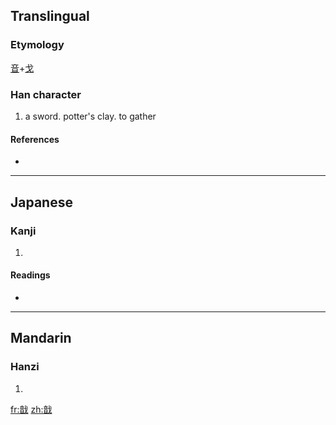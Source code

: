 ==Translingual==

===Etymology===
[[音]]+[[戈]]

===Han character===
{{Han char|rn=62|rad=戈|as=09|sn=13|four=0365<sub>0</sub>|canj=卜日戈 (YAI)}}

# a sword. potter's clay. to gather

====References====
* {{Han ref|kx=0413.160|dkj=11615|dj=0756.100|hdz=21409.040|uh=6220|ud=25120|bh=DD72|bd=56690}}

----

==Japanese==

===Kanji===
{{ja-kanji|grade=|rs=戈09}}

# {{defn|Japanese}}

====Readings====
* {{ja-readings|on=[[しょく]] (shoku), [[しき]] (shiki), [[し]] (shi)|kun=}}

----

==Mandarin==

===Hanzi===
{{cmn-hanzi|pin=[[shì]] ([[shi4]])|wg=shih<sup>4</sup>}}

# {{defn|Mandarin}}

[[fr:戠]]
[[zh:戠]]